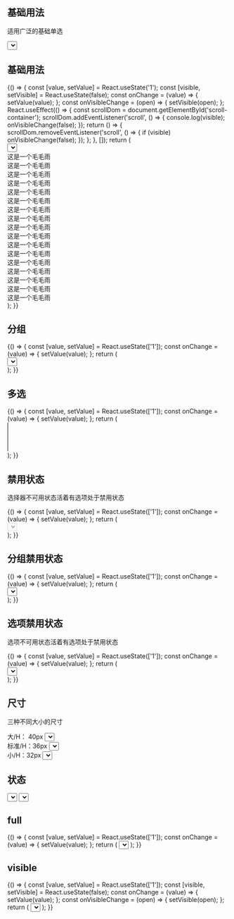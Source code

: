 
## 基础用法

适用广泛的基础单选

<Playground>
  <Select placeholder="请选择" style={{ width: '500px' }}>
    <Select.Option value="1">选项1</Select.Option>
    <Select.Option value="2">选项2</Select.Option>
  </Select>
</Playground>

## 基础用法

<Playground>
  {() => {
    const [value, setValue] = React.useState('1');
    const [visible, setVisible] = React.useState(false);
    const onChange = (value) => {
      setValue(value);
    };
    const onVisibleChange = (open) => {
      setVisible(open);
    };
    React.useEffect(() => {
      const scrollDom = document.getElementById('scroll-container');
      scrollDom.addEventListener('scroll', () => {
        console.log(visible);
        onVisibleChange(false);
      });
      return () => {
        scrollDom.removeEventListener('scroll', () => {
          if (visible) onVisibleChange(false);
        });
      };
    }, []);
    return (
      <div id="scroll-container" style={{ height: '100px', overflow: 'auto' }}>
        <Select
          placeholder="请选择"
          onChange={onChange}
          value={value}
          visible={visible}
          onVisibleChange={onVisibleChange}
        >
          <Select.Option value="1">
            <span>+</span>选项1
          </Select.Option>
          <Select.Option value="2">选项2</Select.Option>
        </Select>
        <div>这是一个毛毛雨</div>
        <div>这是一个毛毛雨</div>
        <div>这是一个毛毛雨</div>
        <div>这是一个毛毛雨</div>
        <div>这是一个毛毛雨</div>
        <div>这是一个毛毛雨</div>
        <div>这是一个毛毛雨</div>
        <div>这是一个毛毛雨</div>
        <div>这是一个毛毛雨</div>
        <div>这是一个毛毛雨</div>
        <div>这是一个毛毛雨</div>
        <div>这是一个毛毛雨</div>
        <div>这是一个毛毛雨</div>
        <div>这是一个毛毛雨</div>
        <div>这是一个毛毛雨</div>
        <div>这是一个毛毛雨</div>
        <div>这是一个毛毛雨</div>
      </div>
    );
  }}
</Playground>

## 分组

<Playground>
  {() => {
    const [value, setValue] = React.useState(['1']);
    const onChange = (value) => {
      setValue(value);
    };
    return (
      <div style={{ height: '100px', overflow: 'auto' }}>
        <Select placeholder="请选择" onChange={onChange} value={value}>
          <Select.OptionGroup label="城市">
            <Select.Option value="1">北京</Select.Option>
            <Select.Option value="2">上海</Select.Option>
            <Select.Option value="3">广州</Select.Option>
          </Select.OptionGroup>
        </Select>
      </div>
    );
  }}
</Playground>

## 多选

<Playground>
  {() => {
    const [value, setValue] = React.useState(['1']);
    const onChange = (value) => {
      setValue(value);
    };
    return (
      <div style={{ height: '100px', overflow: 'auto' }}>
        <Select placeholder="请选择" onChange={onChange} value={value} multiple size="large">
          <Select.Option value="1">北京</Select.Option>
          <Select.Option value="2">上海</Select.Option>
          <Select.Option value="3">广州</Select.Option>
        </Select>
      </div>
    );
  }}
</Playground>

## 禁用状态

选择器不可用状态活着有选项处于禁用状态

<Playground>
  {() => {
    const [value, setValue] = React.useState(['1']);
    const onChange = (value) => {
      setValue(value);
    };
    return (
      <div style={{ height: '100px', overflow: 'auto' }}>
        <Select placeholder="请选择" onChange={onChange} value={value} disabled>
          <Select.Option value="1">北京</Select.Option>
          <Select.Option value="2">上海</Select.Option>
          <Select.Option value="3">广州</Select.Option>
        </Select>
      </div>
    );
  }}
</Playground>

## 分组禁用状态

<Playground>
  {() => {
    const [value, setValue] = React.useState(['1']);
    const onChange = (value) => {
      setValue(value);
    };
    return (
      <div style={{ height: '100px', overflow: 'auto' }}>
        <Select placeholder="请选择" onChange={onChange} value={value}>
          <Select.OptionGroup label="城市" disabled>
            <Select.Option value="1">北京</Select.Option>
            <Select.Option value="2">上海</Select.Option>
            <Select.Option value="3">广州</Select.Option>
          </Select.OptionGroup>
        </Select>
      </div>
    );
  }}
</Playground>

## 选项禁用状态

选项不可用状态活着有选项处于禁用状态

<Playground>
  {() => {
    const [value, setValue] = React.useState(['1']);
    const onChange = (value) => {
      setValue(value);
    };
    return (
      <div style={{ height: '100px', overflow: 'auto' }}>
        <Select placeholder="请选择" onChange={onChange} value={value}>
          <Select.Option value="1" disabled>
            北京
          </Select.Option>
          <Select.Option value="2">上海</Select.Option>
          <Select.Option value="3">广州</Select.Option>
        </Select>
      </div>
    );
  }}
</Playground>

## 尺寸

三种不同大小的尺寸

<Playground>
  <div style={{ display: 'flex', alignItems: 'center', marginBottom: '40px' }}>
    <FormLabel style={{ width: '100px' }}>大/H： 40px</FormLabel>
    <Select placeholder="请选择" size="large">
      <Select.Option value="1">选项1</Select.Option>
      <Select.Option value="2">选项2</Select.Option>
    </Select>
  </div>
  <div style={{ display: 'flex', alignItems: 'center', marginBottom: '40px' }}>
    <FormLabel style={{ width: '100px' }}>标准/H：36px</FormLabel>
    <Select placeholder="请选择">
      <Select.Option value="1">选项1</Select.Option>
      <Select.Option value="2">选项2</Select.Option>
    </Select>
  </div>
  <div style={{ display: 'flex', alignItems: 'center' }}>
    <FormLabel style={{ width: '100px' }}>小/H：32px</FormLabel>
    <Select placeholder="请选择" size="small">
      <Select.Option value="1" key="1">
        选项1
      </Select.Option>
      <Select.Option value="2" key="2">
        选项2
      </Select.Option>
    </Select>
  </div>
</Playground>

## 状态

<Playground>
  <div style={{ display: 'flex', justifyContent: 'space-between' }}>
    <Select placeholder="请选择" status="success">
      <Select.Option value="1">选项1</Select.Option>
      <Select.Option value="2">选项2</Select.Option>
    </Select>
    <Select placeholder="请选择" status="error">
      <Select.Option value="1">选项1</Select.Option>
      <Select.Option value="2">选项2</Select.Option>
    </Select>
  </div>
</Playground>

## full

<Playground>
  {() => {
    const [value, setValue] = React.useState(['1']);
    const onChange = (value) => {
      setValue(value);
    };
    return (
      <Select placeholder="请选择" onChange={onChange} value={value} fullWidth>
        <Select.Option value="1">北京</Select.Option>
        <Select.Option value="2">上海</Select.Option>
        <Select.Option value="3">广州</Select.Option>
      </Select>
    );
  }}
</Playground>

## visible

<Playground>
  {() => {
    const [value, setValue] = React.useState(['1']);
    const [visible, setVisible] = React.useState(false);
    const onChange = (value) => {
      setValue(value);
    };
    const onVisibleChange = (open) => {
      setVisible(open);
    };
    return (
      <Select
        placeholder="请选择"
        onChange={onChange}
        value={value}
        visible={visible}
        onVisibleChange={onVisibleChange}
      >
        <Select.Option value="1">北京</Select.Option>
        <Select.Option value="2">上海</Select.Option>
        <Select.Option value="3">广州</Select.Option>
      </Select>
    );
  }}
</Playground>
